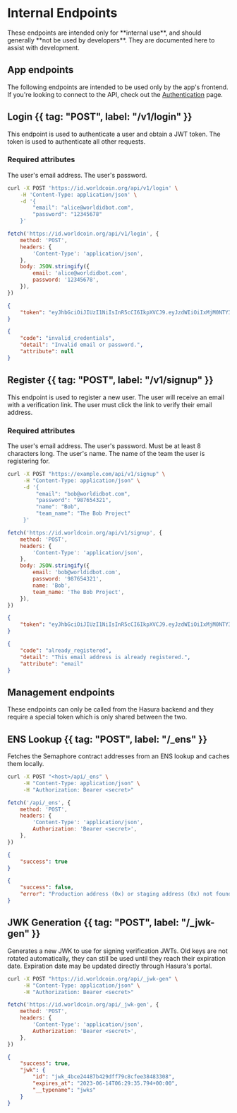 # Internal Endpoints

<Note title="caution" type="warning">
	These endpoints are intended only for **internal use**, and should generally **not be used by developers**. They are
	documented here to assist with development.
</Note>

## App endpoints

The following endpoints are intended to be used only by the app's frontend. If you're looking to connect to the API, check out the [Authentication](/api/authentication) page.

## Login {{ tag: "POST", label: "/v1/login" }}

<Row><Col>

This endpoint is used to authenticate a user and obtain a JWT token. The token is used to authenticate all other requests.

### Required attributes

<Properties>
	<Property name="email" type="string">
		The user's email address.
	</Property>
	<Property name="password" type="string">
		The user's password.
	</Property>
</Properties>

</Col><Col sticky>

<CodeGroup>

```bash {{ title: "cURL" }}
curl -X POST 'https://id.worldcoin.org/api/v1/login' \
    -H 'Content-Type: application/json' \
    -d '{
        "email": "alice@worldidbot.com",
        "password": "12345678"
    }'
```

```js
fetch('https://id.worldcoin.org/api/v1/login', {
	method: 'POST',
	headers: {
		'Content-Type': 'application/json',
	},
	body: JSON.stringify({
		email: 'alice@worldidbot.com',
		password: '12345678',
	}),
})
```

</CodeGroup>

<CodeGroup>

```json {{ title: "200 OK" }}
{
	"token": "eyJhbGciOiJIUzI1NiIsInR5cCI6IkpXVCJ9.eyJzdWIiOiIxMjM0NTY3ODkwIiwibmFtZSI6IkFsaWNlIiwiaWF0IjoxNTE2MjM5MDIyfQ.HThTAuYC6RyvZgF5h2cJCVEUQZ9g8Y18Tf-IU2gaYBc"
}
```

```json {{ title: "400 Bad Request" }}
{
	"code": "invalid_credentials",
	"detail": "Invalid email or password.",
	"attribute": null
}
```

</CodeGroup>

</Col></Row>

## Register {{ tag: "POST", label: "/v1/signup" }}

<Row><Col>

This endpoint is used to register a new user. The user will receive an email with a verification link. The user must click the link to verify their email address.

### Required attributes

<Properties>
	<Property name="email" type="string">
		The user's email address.
	</Property>
	<Property name="password" type="string">
		The user's password. Must be at least 8 characters long.
	</Property>
	<Property name="name" type="string">
		The user's name.
	</Property>
	<Property name="team_name" type="string">
		The name of the team the user is registering for.
	</Property>
</Properties>

</Col><Col sticky>

<CodeGroup title="Request" tag="POST" label="/api/v1/signup">

```bash {{ title: "cURL" }}
curl -X POST "https://example.com/api/v1/signup" \
     -H "Content-Type: application/json" \
     -d '{
         "email": "bob@worldidbot.com",
         "password": "987654321",
         "name": "Bob",
         "team_name": "The Bob Project"
     }'
```

```js
fetch('https://id.worldcoin.org/api/v1/signup', {
	method: 'POST',
	headers: {
		'Content-Type': 'application/json',
	},
	body: JSON.stringify({
		email: 'bob@worldidbot.com',
		password: '987654321',
		name: 'Bob',
		team_name: 'The Bob Project',
	}),
})
```

</CodeGroup>

<CodeGroup title="Response">

```json {{ title: "201 Created" }}
{
	"token": "eyJhbGciOiJIUzI1NiIsInR5cCI6IkpXVCJ9.eyJzdWIiOiIxMjM0NTY3ODkwIiwibmFtZSI6IkFsaWNlIiwiaWF0IjoxNTE2MjM5MDIyfQ.HThTAuYC6RyvZgF5h2cJCVEUQZ9g8Y18Tf-IU2gaYBc"
}
```

```json {{ title: "400 Bad Request" }}
{
	"code": "already_registered",
	"detail": "This email address is already registered.",
	"attribute": "email"
}
```

</CodeGroup>

</Col></Row>

## Management endpoints

<Note>
	These endpoints can only be called from the Hasura backend and they require a special token which is only shared
	between the two.
</Note>

## ENS Lookup {{ tag: "POST", label: "/_ens" }}

<Row><Col>

Fetches the Semaphore contract addresses from an ENS lookup and caches them locally.

</Col><Col sticky>

<CodeGroup title="Request" tag="POST" label="/api/_ens">

```bash {{ title: "cURL" }}
curl -X POST "<host>/api/_ens" \
     -H "Content-Type: application/json" \
     -H "Authorization: Bearer <secret>"

```

```js
fetch('/api/_ens', {
	method: 'POST',
	headers: {
		'Content-Type': 'application/json',
		Authorization: 'Bearer <secret>',
	},
})
```

</CodeGroup>

<CodeGroup title="Response">

```json {{ title: "200 OK" }}
{
	"success": true
}
```

```json {{ title: "500 Server Error" }}
{
	"success": false,
	"error": "Production address (0x) or staging address (0x) not found."
}
```

</CodeGroup>

</Col></Row>

## JWK Generation {{ tag: "POST", label: "/_jwk-gen" }}

<Row><Col>

Generates a new JWK to use for signing verification JWTs. Old keys are not rotated automatically, they can still be used until they reach their expiration date. Expiration date may be updated directly through Hasura's portal.

</Col><Col sticky>

<CodeGroup title="Request" tag="POST" label="/api/_jwk-gen">

```bash {{ title: "cURL" }}
curl -X POST "https://id.worldcoin.org/api/_jwk-gen" \
     -H "Content-Type: application/json" \
     -H "Authorization: Bearer <secret>"
```

```js
fetch('https://id.worldcoin.org/api/_jwk-gen', {
	method: 'POST',
	headers: {
		'Content-Type': 'application/json',
		Authorization: 'Bearer <secret>',
	},
})
```

</CodeGroup>

```json { "title": "Response" }
{
	"success": true,
	"jwk": {
		"id": "jwk_4bce24487b429dff79c8cfee38483308",
		"expires_at": "2023-06-14T06:29:35.794+00:00",
		"__typename": "jwks"
	}
}
```

</Col></Row>
